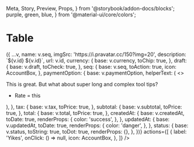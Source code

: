   Meta,
  Story,
  Preview,
  Props,
} from '@storybook/addon-docs/blocks';
  purple,
  green,
  blue,
} from '@material-ui/core/colors';

<Meta title="Datatables|Table" component={TableView} />

# Table

<Preview>
  <Story name="Populated">
    <LocationProvider initialPath="/">
      <Box p={4} style={{ backgroundColor: '#F5F7F9' }}>
        <TableView
          // eslint-disable-next-line
          onSort={console.log}
          className={root}
          style={{ height: 450 }}
          id="for-testing"
          aliasForName="seq"
          total={orders.total}
          data={orders.orders}
          blacklistColumns={['unknown']}
          defaultColumns={[
            'unknown',
            'seq',
            'status',
            'createdAt',
            'updatedAt',
            'tax',
            'subtotal',
            'total',
            'currency',
            'paymentOption',
            'shippingOption',
            'draft',
          ]}
          virtuals={['status']}
          columnWidths={{
            seq: 65,
            tax: 115,
            draft: 45,
            updatedAt: 165,
            createdAt: 165,
          }}
          resolvers={(v) => ({
            ...v,
            name: v.seq,
            imgSrc: 'https://i.pravatar.cc/150?img=20',
            description: `${v.id} ${v.id}`,
            url: v.id,
            currency: {
              base: v.currency,
              toChip: true,
            },
            draft: {
              base: v.draft,
              toCheck: true,
            },
            seq: {
              base: v.seq,
              toAction: true,
              icon: AccountBox,
            },
            paymentOption: {
              base: v.paymentOption,
              helperText: (
                <>
                  <p>
                    This is great. But what about super long
                    and complex tool tips?
                  </p>
                  <ul>
                    <li>Rate = this</li>
                  </ul>
                </>
              ),
            },
            tax: {
              base: v.tax,
              toPrice: true,
            },
            subtotal: {
              base: v.subtotal,
              toPrice: true,
            },
            total: {
              base: v.total,
              toPrice: true,
            },
            createdAt: {
              base: v.createdAt,
              toDate: true,
              renderProps: {
                color: 'success',
              },
            },
            updatedAt: {
              base: v.updatedAt,
              toDate: true,
              renderProps: {
                color: 'danger',
              },
            },
            status: {
              base: v.status,
              toString: true,
              toDot: true,
              renderProps: {},
            },
          })}
          actions={[
            {
              label: 'Yikes',
              onClick: () => null,
              icon: AccountBox,
            },
          ]}
        />
      </Box>
      <LocationDebugger />
    </LocationProvider>
  </Story>
</Preview>
